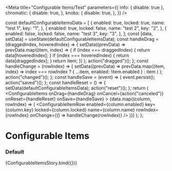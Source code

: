 

<Meta
  title="Configurable Items/Test"
  parameters={{
    info: { disable: true },
    chromatic: {
      disable: true,
    },
    knobs: {
      disable: true,
    },
  }}
/>

  const defaultConfigurableItemsData = [
    {
      enabled: true,
      locked: true,
      name: "test 1",
      key: "1",
    },
    {
      enabled: true,
      locked: false,
      name: "test 2",
      key: "2",
    },
    {
      enabled: false,
      locked: false,
      name: "test 3",
      key: "3",
    },
  ];
  const [data, setData] = useState(defaultConfigurableItemsData);
  const handleDrag = (draggedIndex, hoveredIndex) => {
    setData((prevData) =>
      prevData.map((item, index) => {
        if (index === draggedIndex) {
          return data[hoveredIndex];
        }
        if (index === hoveredIndex) {
          return data[draggedIndex];
        }
        return item;
      })
    );
    action("dragged")();
  };
  const handleChange = (rowIndex) => {
    setData((prevData) =>
      prevData.map((item, index) =>
        index === rowIndex ? { ...item, enabled: !item.enabled } : item
      )
    );
    action("changed")();
  };
  const handleSave = (event) => {
    event.persist();
    action("saved")();
  };
  const handleReset = () => {
    setData(defaultConfigurableItemsData);
    action("reset")();
  };
  return (
    <Box m={5}>
      <ConfigurableItems
        onDrag={handleDrag}
        onCancel={action("canceled")}
        onReset={handleReset}
        onSave={handleSave}
      >
        {data.map((column, rowIndex) => (
          <ConfigurableItemRow
            enabled={column.enabled}
            key={column.key}
            locked={column.locked}
            name={column.name}
            rowIndex={rowIndex}
            onChange={() => handleChange(rowIndex)}
          />
        ))}
      </ConfigurableItems>
    </Box>
  );
};

# Configurable Items

### Default

<Preview>
  <Story name="default">{ConfigurableItemsStory.bind({})}</Story>
</Preview>
